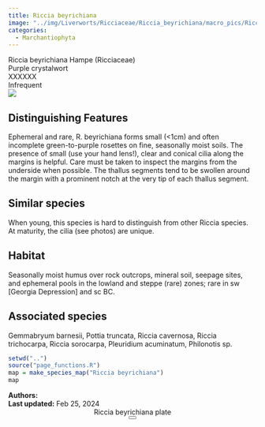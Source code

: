 ```yaml
---
title: Riccia beyrichiana
image: "../img/Liverworts/Ricciaceae/Riccia_beyrichiana/macro_pics/Riccia_beyrich-BMS.jpeg"
categories:
  - Marchantiophyta
---
```


<div class="info-panel">
 <div class="info-top">
  <div class="taxon-scientific"><span class="taxon-name">Riccia beyrichiana</span> <span class="taxon-authority">Hampe</span> <span class="taxon-family">(Ricciaceae)</span></div>
  <div class="taxon-common">Purple crystalwort</div>
 </div>
 <div class="info-bottom">
  <div class="taxon-qnd">XXXXXX</div>
  <div class="taxon-abundance">Infrequent</div>
 </div>
</div>
<div class="imerss-content-frame">
 <div class="imerss-image-header">
  <div class="imerss-image-holder imerss-column-left" data-toggle="tooltip" style="background-image: url(../img/Liverworts/Ricciaceae/Riccia_beyrichiana/macro_pics/Riccia_beyrich-BMS.jpeg)" title="Brian Starzomski">
  </div>

  <div class="imerss-image-holder imerss-column-right" data-toggle="tooltip" style="background-image: url(../img/Liverworts/Ricciaceae/Riccia_beyrichiana/macro_pics/Riccia_beyrich-RM.jpeg)" title="Randal Mindell">
  </div>
 
 </div>
 <div class="imerss-content-lower">
  <div class="imerss-column-left">
  <div class="tab-microscope" data-micromodal-trigger="modal-plate">
  <img src="../img/bryo guide microscope.png"/>
  </div>

<h2>Distinguishing Features</h2>

Ephemeral and rare, R. beyrichiana forms small (&lt;1cm) and often incomplete green-to-purple rosettes on fine, seasonally moist soils. The presence of small (use your hand lens!), clear and conical cilia along the margins is helpful. Care must be taken to inspect the margins from the underside when possible. The thallus segments tend to be swollen around the margin with a prominent notch at the very tip of each thallus segment. 

<h2>Similar species</h2>

When young, this species is hard to distinguish from other Riccia species. At maturity, the cilia (see photos) are unique. 

<h2>Habitat</h2>

Seasonally moist humus over rock outcrops, mineral soil, seepage sites, and ephemeral pools in the lowland and steppe (rare) zones; rare in sw [Georgia Depression] and sc BC.

<h2>Associated species</h2>

Gemmabryum barnesii, Pottia truncata, Riccia cavernosa, Riccia trichocarpa, Riccia sorocarpa, Pleuridium acuminatum, Philonotis sp.
</div>

<div class="imerss-column-right">

<div class="imerss-image-holder imerss-column-right" data-toggle="tooltip" style="background-image: url(../img/Liverworts/Ricciaceae/Riccia_beyrichiana/macro_pics/Riccia_beyrich-BMS2.jpeg)" title="Brian Starzomski">
</div>

<div class="imerss-map-holder">
```r
setwd("..")
source("page_functions.R")
map = make_species_map("Riccia beyrichiana")
map
```
</div>

</div>

</div>
</div>

<div class="taxon-footer">
 <div class="taxon-authors"><b>Authors:</b> <span></span></div>
 <div class="taxon-update"><b>Last updated:</b> <span>Feb 25, 2024</span></div>
</div>

<div class="modal micromodal-slide" id="modal-plate" aria-hidden="true">
 <div class="modal__overlay" tabindex="-1" data-micromodal-close>
  <div class="modal__container" role="dialog" aria-modal="true" aria-labelledby="modal-plate-title" >
   <header class="modal__header">
   <div class="modal__title" id="modal-plate-title">
  Riccia beyrichiana plate
   </div>
   <button class="modal__close" aria-label="Close" data-micromodal-close></button>
   </header>
  <div class="modal__content" id="modal-plate-content">
   <div class="imerss-image-holder" data-toggle="tooltip" style="background-image: url(../img/XXXXX)" title="XXXXX">
  </div>
  </div>
  </div>
 </div>
</div>

<script src="../js/micromodal.min.js"></script>
<link href="../css/style-taxon.css" rel="stylesheet">
<link href="../css/micromodal.css" rel="stylesheet">

<script>
MicroModal.init();
</script>


